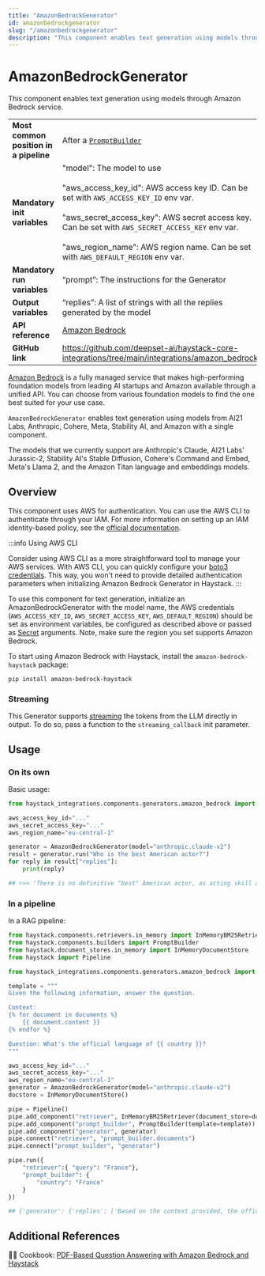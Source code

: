 ```yaml
---
title: "AmazonBedrockGenerator"
id: amazonbedrockgenerator
slug: "/amazonbedrockgenerator"
description: "This component enables text generation using models through Amazon Bedrock service."
---
```


# AmazonBedrockGenerator

This component enables text generation using models through Amazon Bedrock service.

|  |  |
| --- | --- |
| **Most common position in a pipeline** | After a [`PromptBuilder`](../builders/promptbuilder.mdx) |
| **Mandatory init variables** | "model": The model to use  <br /> <br />"aws_access_key_id": AWS access key ID. Can be set with `AWS_ACCESS_KEY_ID` env var.  <br /> <br />"aws_secret_access_key": AWS secret access key. Can be set with `AWS_SECRET_ACCESS_KEY` env var.  <br /> <br />"aws_region_name": AWS region name. Can be set with `AWS_DEFAULT_REGION` env var. |
| **Mandatory run variables** | “prompt”: The instructions for the Generator |
| **Output variables** | “replies”: A list of strings with all the replies generated by the model |
| **API reference** | [Amazon Bedrock](/reference/integrations-amazon-bedrock) |
| **GitHub link** | https://github.com/deepset-ai/haystack-core-integrations/tree/main/integrations/amazon_bedrock |

[Amazon Bedrock](https://docs.aws.amazon.com/bedrock/latest/userguide/what-is-bedrock.html) is a fully managed service that makes high-performing foundation models from leading AI startups and Amazon available through a unified API. You can choose from various foundation models to find the one best suited for your use case.

`AmazonBedrockGenerator` enables text generation using models from AI21 Labs, Anthropic, Cohere, Meta, Stability AI, and Amazon with a single component.

The models that we currently support are Anthropic's Claude, AI21 Labs' Jurassic-2, Stability AI's Stable Diffusion, Cohere's Command and Embed, Meta's Llama 2, and the Amazon Titan language and embeddings models.

## Overview

This component uses AWS for authentication. You can use the AWS CLI to authenticate through your IAM. For more information on setting up an IAM identity-based policy, see the [official documentation](https://docs.aws.amazon.com/bedrock/latest/userguide/security_iam_id-based-policy-examples.html).

:::info Using AWS CLI

Consider using AWS CLI as a more straightforward tool to manage your AWS services. With AWS CLI, you can quickly configure your [boto3 credentials](https://boto3.amazonaws.com/v1/documentation/api/latest/guide/credentials.html). This way, you won't need to provide detailed authentication parameters when initializing Amazon Bedrock Generator in Haystack.
:::

To use this component for text generation, initialize an AmazonBedrockGenerator with the model name, the AWS credentials (`AWS_ACCESS_KEY_ID`, `AWS_SECRET_ACCESS_KEY`, `AWS_DEFAULT_REGION`) should be set as environment variables, be configured as described above or passed as [Secret](../../concepts/secret-management.mdx) arguments. Note, make sure the region you set supports Amazon Bedrock.

To start using Amazon Bedrock with Haystack, install the `amazon-bedrock-haystack` package:

```shell
pip install amazon-bedrock-haystack
```

### Streaming

This Generator supports [streaming](guides-to-generators/choosing-the-right-generator.mdx#streaming-support) the tokens from the LLM directly in output. To do so, pass a function to the `streaming_callback` init parameter.

## Usage

### On its own

Basic usage:

```python
from haystack_integrations.components.generators.amazon_bedrock import AmazonBedrockGenerator

aws_access_key_id="..."
aws_secret_access_key="..."
aws_region_name="eu-central-1"

generator = AmazonBedrockGenerator(model="anthropic.claude-v2")
result = generator.run("Who is the best American actor?")
for reply in result["replies"]:
    print(reply)

## >>> 'There is no definitive "best" American actor, as acting skill and talent a# re subjective. However, some of the most acclaimed and influential American act# ors include Tom Hanks, Daniel Day-Lewis, Denzel Washington, Meryl Streep, Rober# t De Niro, Al Pacino, Marlon Brando, Jack Nicholson, Leonardo DiCaprio and John# ny Depp. Choosing a single "best" actor comes down to personal preference.'
```

### In a pipeline

In a RAG pipeline:

```python
from haystack.components.retrievers.in_memory import InMemoryBM25Retriever
from haystack.components.builders import PromptBuilder
from haystack.document_stores.in_memory import InMemoryDocumentStore
from haystack import Pipeline

from haystack_integrations.components.generators.amazon_bedrock import AmazonBedrockGenerator

template = """
Given the following information, answer the question.

Context:
{% for document in documents %}
    {{ document.content }}
{% endfor %}

Question: What's the official language of {{ country }}?
"""

aws_access_key_id="..."
aws_secret_access_key="..."
aws_region_name="eu-central-1"
generator = AmazonBedrockGenerator(model="anthropic.claude-v2")
docstore = InMemoryDocumentStore()

pipe = Pipeline()
pipe.add_component("retriever", InMemoryBM25Retriever(document_store=docstore))
pipe.add_component("prompt_builder", PromptBuilder(template=template))
pipe.add_component("generator", generator)
pipe.connect("retriever", "prompt_builder.documents")
pipe.connect("prompt_builder", "generator")

pipe.run({
    "retriever":{ "query": "France"},
    "prompt_builder": {
        "country": "France"
    }
})

## {'generator': {'replies': ['Based on the context provided, the official language of France is French.']}}
```

## Additional References

:cook: Cookbook: [PDF-Based Question Answering with Amazon Bedrock and Haystack](https://haystack.deepset.ai/cookbook/amazon_bedrock_for_documentation_qa)
